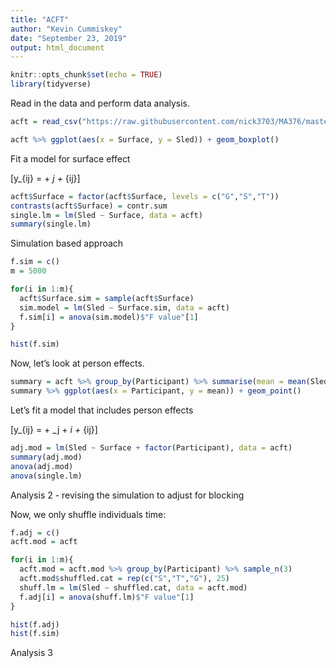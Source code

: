 ```yaml
---
title: "ACFT"
author: "Kevin Cummiskey"
date: "September 23, 2019"
output: html_document
---
```


```r

knitr::opts_chunk$set(echo = TRUE)
library(tidyverse)
```

Read in the data and perform data analysis.


```r
acft = read_csv("https://raw.githubusercontent.com/nick3703/MA376/master/ACFT.csv")

acft %>% ggplot(aes(x = Surface, y = Sled)) + geom_boxplot()

```


Fit a model for surface effect

\[y_{ij} = \mu + \alpha_j + \epsilon_{ij}\]

```r
acft$Surface = factor(acft$Surface, levels = c("G","S","T"))
contrasts(acft$Surface) = contr.sum
single.lm = lm(Sled ~ Surface, data = acft)
summary(single.lm)
```


Simulation based approach

```r
f.sim = c()
m = 5000

for(i in 1:m){
  acft$Surface.sim = sample(acft$Surface)
  sim.model = lm(Sled ~ Surface.sim, data = acft)
  f.sim[i] = anova(sim.model)$"F value"[1]
}

hist(f.sim)
```


Now, let's look at person effects.

```r
summary = acft %>% group_by(Participant) %>% summarise(mean = mean(Sled))
summary %>% ggplot(aes(x = Participant, y = mean)) + geom_point()
```


Let's fit a model that includes person effects

\[y_{ij} = \mu + \alpha_j + \beta_i + \epsilon_{ij}\]

```r
adj.mod = lm(Sled ~ Surface + factor(Participant), data = acft)
summary(adj.mod)
anova(adj.mod)
anova(single.lm)
```

Analysis 2 - revising the simulation to adjust for blocking

Now, we only shuffle individuals time:

```r
f.adj = c()
acft.mod = acft

for(i in 1:m){
  acft.mod = acft.mod %>% group_by(Participant) %>% sample_n(3)
  acft.mod$shuffled.cat = rep(c("S","T","G"), 25)
  shuff.lm = lm(Sled ~ shuffled.cat, data = acft.mod)
  f.adj[i] = anova(shuff.lm)$"F value"[1]
}

hist(f.adj)
hist(f.sim)


```


Analysis 3






